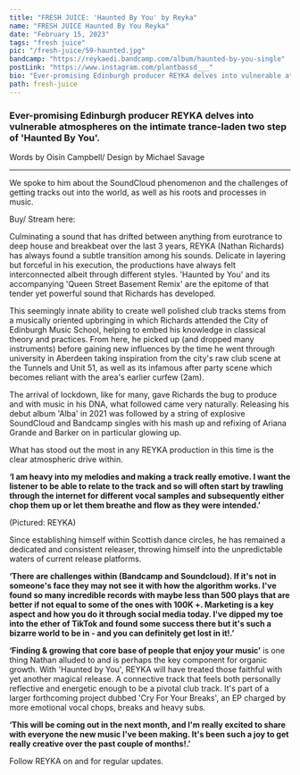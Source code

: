 ```yaml
---
title: "FRESH JUICE: 'Haunted By You' by Reyka"
name: "FRESH JUICE Haunted By You Reyka"
date: "February 15, 2023"
tags: "fresh juice"
pic: "/fresh-juice/59-haunted.jpg"
bandcamp: "https://reykaedi.bandcamp.com/album/haunted-by-you-single"
postLink: "https://www.instagram.com/plantbassd___"
bio: "Ever-promising Edinburgh producer REYKA delves into vulnerable atmospheres on the intimate trance-laden two step of 'Haunted By You'."
path: fresh-juice
---
```


### Ever-promising Edinburgh producer REYKA delves into vulnerable atmospheres on the intimate trance-laden two step of 'Haunted By You'.

<p className="smallText">Words by Oisín Campbell/ Design by Michael Savage</p>

<hr />

We spoke to him about the SoundCloud phenomenon and the challenges of getting tracks out into the world, as well as his roots and processes in music.

<BandCamp src="album=2234206559" />

Buy/ Stream here: <HoverLink url="reykaedi.bandcamp.com/album/haunted-by-you-single" name="Haunted By You - REYKA" inline external />

Culminating a sound that has drifted between anything from eurotrance to deep house and breakbeat over the last 3 years, REYKA (Nathan Richards) has always found a subtle transition among his sounds. Delicate in layering but forceful in his execution, the productions have always felt interconnected albeit through different styles. 'Haunted by You' and its accompanying 'Queen Street Basement Remix' are the epitome of that tender yet powerful sound that Richards has developed.

This seemingly innate ability to create well polished club tracks stems from a musically oriented upbringing in which Richards attended the City of Edinburgh Music School, helping to embed his knowledge in classical theory and practices.
From here, he picked up (and dropped many instruments) before gaining new influences by the time he went through university in Aberdeen taking inspiration from the city's raw club scene at the Tunnels and Unit 51, as well as its infamous after party scene which becomes reliant with the area's earlier curfew (2am).

The arrival of lockdown, like for many, gave Richards the bug to produce and with music in his DNA, what followed came very naturally. Releasing his debut album 'Alba' in 2021 was followed by a string of explosive SoundCloud and Bandcamp singles with his mash up and refixing of Ariana Grande and Barker on <HoverLink url="soundcloud.com/rrreyka/baby-ive-tried-ariana-x-barker-x-reyka-refix-free-dl" name="BABY I'VE TRIED" inline external /> in particular glowing up.

What has stood out the most in any REYKA production in this time is the clear atmospheric drive within.

**‘I am heavy into my melodies and making a track really emotive. I want the listener to be able to relate to the track and so will often start by trawling through the internet for different vocal samples and subsequently either chop them up or let them breathe and flow as they were intended.’**

<Picture src="/fresh-juice/59-reyka-cover.jpg" alt="REYKA cover pic" size={1200} />
<p className="smallText">(Pictured: REYKA)</p>

Since establishing himself within Scottish dance circles, he has remained a dedicated and consistent releaser, throwing himself into the unpredictable waters of current release platforms.

**‘There are challenges within (Bandcamp and Soundcloud). If it's not in someone's face they may not see it with how the algorithm works. I've found so many incredible records with maybe less than 500 plays that are better if not equal to some of the ones with 100K +. Marketing is a key aspect and how you do it through social media today. I've dipped my toe into the ether of TikTok and found some success there but it's such a bizarre world to be in - and you can definitely get lost in it!.’**

**‘Finding & growing that core base of people that enjoy your music’** is one thing Nathan alluded to
and is perhaps the key component for organic growth. With 'Haunted by You', REYKA will have treated those
faithful with yet another magical release. A connective track that feels both personally reflective and
energetic enough to be a pivotal club track. It's part of a larger forthcoming project dubbed 'Cry For
Your Breaks', an EP charged by more emotional vocal chops, breaks and heavy subs.

**‘This will be coming out in the next month, and I'm really excited to share with everyone the new music I've been making. It's been such a joy to get really creative over the past couple of months!.’**

Follow REYKA on <HoverLink url="reykaedi.bandcamp.com/" name="Bandcamp" inline external /> and <HoverLink url="soundcloud.com/rrreyka" name="Soundcloud" inline external /> for regular updates.
